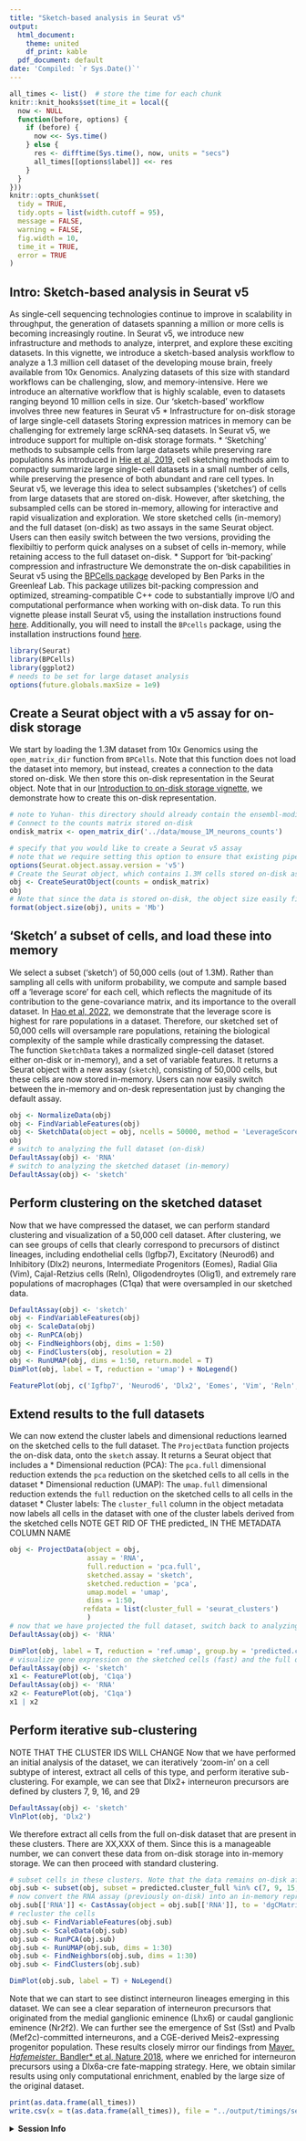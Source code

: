 ```yaml
---
title: "Sketch-based analysis in Seurat v5"
output:
  html_document:
    theme: united
    df_print: kable
  pdf_document: default
date: 'Compiled: `r Sys.Date()`'
---
```


```r
all_times <- list()  # store the time for each chunk
knitr::knit_hooks$set(time_it = local({
  now <- NULL
  function(before, options) {
    if (before) {
      now <<- Sys.time()
    } else {
      res <- difftime(Sys.time(), now, units = "secs")
      all_times[[options$label]] <<- res
    }
  }
}))
knitr::opts_chunk$set(
  tidy = TRUE,
  tidy.opts = list(width.cutoff = 95),
  message = FALSE,
  warning = FALSE,
  fig.width = 10,
  time_it = TRUE,
  error = TRUE
)
```
 
## Intro: Sketch-based analysis in Seurat v5
As single-cell sequencing technologies continue to improve in scalability in throughput, the generation of datasets spanning a million or more cells is becoming increasingly routine. In Seurat v5, we introduce new infrastructure and methods to analyze, interpret, and explore these exciting datasets. 
In this vignette, we introduce a sketch-based analysis workflow to analyze a 1.3 million cell dataset of the developing mouse brain, freely available from 10x Genomics. Analyzing datasets of this size with standard workflows can be challenging, slow, and memory-intensive. Here we introduce an alternative workflow that is highly scalable, even to datasets ranging beyond 10 million cells in size.
Our 'sketch-based' workflow involves three new features in Seurat v5
* Infrastructure for on-disk storage of large single-cell datasets
Storing expression matrices in memory can be challenging for extremely large scRNA-seq datasets. In Seurat v5, we introduce support for multiple on-disk storage formats. 
* 'Sketching' methods to subsample cells from large datasets while preserving rare populations
As introduced in [Hie et al, 2019](https://www.sciencedirect.com/science/article/pii/S2405471219301528), cell sketching methods aim to compactly summarize large single-cell datasets in a small number of cells, while preserving the presence of both abundant and rare cell types. In Seurat v5, we leverage this idea to select subsamples ('sketches') of cells from large datasets that are stored on-disk. However, after sketching, the subsampled cells can be stored in-memory, allowing for interactive and rapid visualization and exploration.
We store sketched cells (in-memory) and the full dataset (on-disk) as two assays in the same Seurat object. Users can then easily switch between the two versions, providing the flexibiltiy to perform quick analyses on a subset of cells in-memory, while retaining access to the full dataset on-disk.
* Support for 'bit-packing' compression and infrastructure
We demonstrate the on-disk capabilities in Seurat v5 using the [BPCells package](https://github.com/bnprks/BPCells) developed by Ben Parks in the Greenleaf Lab. This package utilizes bit-packing compression and optimized, streaming-compatible C++ code to substantially improve I/O and computational performance when working with on-disk data.
To run this vignette please install Seurat v5, using the installation instructions found [here](LINK). Additionally, you will need to install the `BPcells` package, using the installation instructions found [here](LINK).
```r
library(Seurat)
library(BPCells)
library(ggplot2)
# needs to be set for large dataset analysis
options(future.globals.maxSize = 1e9)
```
## Create a Seurat object with a v5 assay for on-disk storage
 
We start by loading the 1.3M dataset from 10x Genomics using the `open_matrix_dir` function from `BPCells`. Note that this function does not load the dataset into memory, but instead, creates a connection to the data stored on-disk. We then store this on-disk representation in the Seurat object. Note that in our [Introduction to on-disk storage vignette](link), we demonstrate how to create this on-disk representation.
```r
# note to Yuhan- this directory should already contain the ensembl-modified names. we can show how to do the ensembl mods in the interaction vignette
# Connect to the counts matrix stored on-disk
ondisk_matrix <- open_matrix_dir('../data/mouse_1M_neurons_counts')

# specify that you would like to create a Seurat v5 assay
# note that we require setting this option to ensure that existing pipelines are not affected
options(Seurat.object.assay.version = 'v5')
# Create the Seurat object, which contains 1.3M cells stored on-disk as part of the 'RNA' assay
obj <- CreateSeuratObject(counts = ondisk_matrix)
obj
# Note that since the data is stored on-disk, the object size easily fits in-memory (<1GB)
format(object.size(obj), units = 'Mb')
```
## 'Sketch' a subset of cells, and load these into memory
We select a subset ('sketch') of 50,000 cells (out of 1.3M). Rather than sampling all cells with uniform probability, we compute and sample based off a 'leverage score' for each cell, which reflects the magnitude of its contribution to the gene-covariance matrix, and its importance to the overall dataset. In [Hao et al, 2022](https://www.biorxiv.org/content/10.1101/2022.02.24.481684v1.full), we demonstrate that the leverage score is highest for rare populations in a dataset. Therefore, our sketched set of 50,000 cells will oversample rare populations, retaining the biological complexity of the sample while drastically compressing the dataset.  
The function `SketchData` takes a normalized single-cell dataset (stored either on-disk or in-memory), and a set of variable features. It returns a Seurat object with a new assay (`sketch`), consisting of 50,000 cells, but these cells are now stored in-memory. Users can now easily switch between the in-memory and on-desk representation just by changing the default assay. 
```r
obj <- NormalizeData(obj)
obj <- FindVariableFeatures(obj)
obj <- SketchData(object = obj, ncells = 50000, method = 'LeverageScore', sketched.assay = 'sketch')
obj
# switch to analyzing the full dataset (on-disk)
DefaultAssay(obj) <- 'RNA'
# switch to analyzing the sketched dataset (in-memory)
DefaultAssay(obj) <- 'sketch'
```

## Perform clustering on the sketched dataset
Now that we have compressed the dataset, we can perform standard clustering and visualization of a 50,000 cell dataset.
After clustering, we can see groups of cells that clearly correspond to precursors of distinct lineages, including endothelial cells (Igfbp7), Excitatory (Neurod6) and Inhibitory (Dlx2) neurons, Intermediate Progenitors (Eomes), Radial Glia (Vim), Cajal-Retzius cells (Reln), Oligodendroytes (Olig1), and extremely rare populations of macrophages (C1qa) that were oversampled in our sketched data.
```r
DefaultAssay(obj) <- 'sketch'
obj <- FindVariableFeatures(obj)
obj <- ScaleData(obj)
obj <- RunPCA(obj)
obj <- FindNeighbors(obj, dims = 1:50)
obj <- FindClusters(obj, resolution = 2)
obj <- RunUMAP(obj, dims = 1:50, return.model = T)
DimPlot(obj, label = T, reduction = 'umap') + NoLegend() 
```

```r
FeaturePlot(obj, c('Igfbp7', 'Neurod6', 'Dlx2', 'Eomes', 'Vim', 'Reln', 'Olig1', 'C1qa'), ncol = 4)
```
## Extend results to the full datasets
We can now extend the cluster labels and dimensional reductions learned on the sketched cells to the full dataset. The `ProjectData` function projects the on-disk data, onto the `sketch` assay. It returns a Seurat object that includes a
* Dimensional reduction (PCA): The `pca.full` dimensional reduction extends the `pca` reduction on the sketched cells to all cells in the dataset
* Dimensional reduction (UMAP): The `umap.full` dimensional reduction extends the `full` reduction on the sketched cells to all cells in the dataset
* Cluster labels: The `cluster_full` column in the object metadata now labels all cells in the dataset with one of the cluster labels derived from the sketched cells
NOTE GET RID OF THE predicted_ IN THE METADATA COLUMN NAME
```r
obj <- ProjectData(object = obj,
                   assay = 'RNA',
                   full.reduction = 'pca.full',
                   sketched.assay = 'sketch',
                   sketched.reduction = 'pca',
                   umap.model = 'umap',
                   dims = 1:50,
                  refdata = list(cluster_full = 'seurat_clusters')
                   )
# now that we have projected the full dataset, switch back to analyzing all cells
DefaultAssay(obj) <- 'RNA'
```

```r
DimPlot(obj, label = T, reduction = 'ref.umap', group.by = 'predicted.cluster_full', alpha = 0.1) + NoLegend()  
# visualize gene expression on the sketched cells (fast) and the full dataset (slower)
DefaultAssay(obj) <- 'sketch'
x1 <- FeaturePlot(obj, 'C1qa')
DefaultAssay(obj) <- 'RNA'
x2 <- FeaturePlot(obj, 'C1qa')
x1 | x2
```

## Perform iterative sub-clustering
NOTE THAT THE CLUSTER IDS WILL CHANGE
Now that we have performed an initial analysis of the dataset, we can iteratively 'zoom-in' on a cell subtype of interest, extract all cells of this type, and perform iterative sub-clustering. For example, we can see that Dlx2+ interneuron precursors are defined by clusters 7, 9, 16, and 29
```r
DefaultAssay(obj) <- 'sketch'
VlnPlot(obj, 'Dlx2')
```

We therefore extract all cells from the full on-disk dataset that are present in these clusters. There are XX,XXX of them. Since this is a manageable number, we can convert these data from on-disk storage into in-memory storage. We can then proceed with standard clustering.
```r
# subset cells in these clusters. Note that the data remains on-disk after subsetting
obj.sub <- subset(obj, subset = predicted.cluster_full %in% c(7, 9, 15, 29))
# now convert the RNA assay (previously on-disk) into an in-memory representation (sparse Matrix)
obj.sub[['RNA']] <- CastAssay(object = obj.sub[['RNA']], to = 'dgCMatrix')
# recluster the cells
obj.sub <- FindVariableFeatures(obj.sub)
obj.sub <- ScaleData(obj.sub)
obj.sub <- RunPCA(obj.sub)
obj.sub <- RunUMAP(obj.sub, dims = 1:30)
obj.sub <- FindNeighbors(obj.sub, dims = 1:30)
obj.sub <- FindClusters(obj.sub)
```

```r
DimPlot(obj.sub, label = T) + NoLegend()
```
Note that we can start to see distinct interneuron lineages emerging in this dataset. We can see a clear separation of interneuron precursors that originated from the medial ganglionic eminence (Lhx6) or caudal ganglionic eminence (Nr2f2). We can further see the emergence of Sst (Sst) and Pvalb (Mef2c)-committed interneurons, and a CGE-derived Meis2-expressing progenitor population. 
These results closely mirror our findings from [Mayer*, Hafemeister*, Bandler* et al, Nature 2018](https://www.nature.com/articles/nature25999), where we enriched for interneuron precursors using a Dlx6a-cre fate-mapping strategy. Here, we obtain similar results using only computational enrichment, enabled by the large size of the original dataset.

```r
print(as.data.frame(all_times))
write.csv(x = t(as.data.frame(all_times)), file = "../output/timings/seurat5_sketch_analysis.csv")
```

<details>
  <summary>**Session Info**</summary>
```r
sessionInfo()
```
</details>